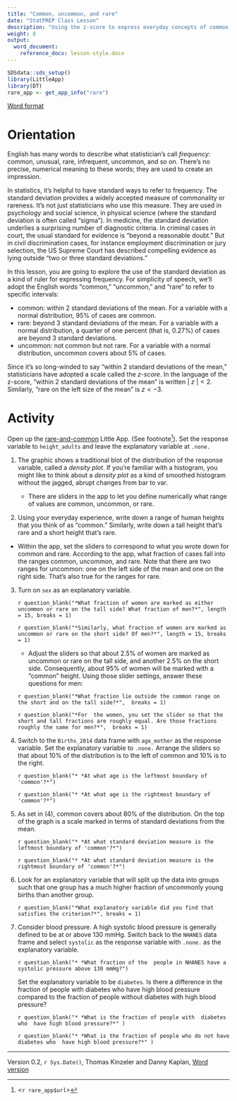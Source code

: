 ```yaml
---
title: "Common, uncommon, and rare"
date: "StatPREP Class Lesson"
description: "Using the z-score to express everyday concepts of common and rare."
weight: 8
output:
  word_document:
    reference_docx: lesson-style.docx
---
```


```r
SDSdata::sds_setup()
library(LittleApp)
library(DT)
rare_app <- get_app_info("rare")
```

[Word format](`r paste0("/word-versions/",tools::file_path_sans_ext(knitr::current_input()), ".docx")`)

# Orientation 

English has many words to describe what statistician's call *frequency*: common, unusual, rare, infrequent, uncommon, and so on. There's no precise, numerical meaning to these words; they are used to create an impression.

In statistics, it's helpful to have standard ways to refer to frequency. The standard deviation provides a widely accepted measure of commonality  or rareness. It's not just statisticians who use this measure. They are used in psychology and social science, in physical science (where the standard deviation is often called "sigma"). In medicine, the standard deviation underlies a surprising number of diagnostic criteria. In criminal cases in court, the usual standard for evidence is "beyond a reasonable doubt." But in civil discrimination cases, for instance employment discrimination or jury selection, the US Supreme Court has described compelling evidence as lying outside "two or three standard deviations."

In this lesson, you are going to explore the use of the standard deviation as a kind of ruler for expressing frequency. For simplicity of speech,  we'll adopt the English words "common,"  "uncommon," and "rare" to refer to specific intervals:

* common: within 2 standard deviations of the mean. For a variable with a normal distribution, 95% of cases are common.
* rare: beyond 3 standard deviations of the mean. For a variable with a normal distribution, a quarter of one percent (that is, 0.27%) of cases are beyond 3 standard deviations.
* uncommon: not common but not rare. For a variable with  a  normal distribution, uncommon covers about 5% of cases.  

Since it's so long-winded to say "within 2 standard deviations of the mean," statisticians have adopted a scale called the *z-score*. In the language of the z-score, "within 2 standard deviations of the mean" is written $|\ z\ | < 2$. Similarly, "rare on  the left size of the mean" is $z < -3$.


# Activity

Open up the [rare-and-common](`r rare_app$url`)  Little App. (See footnote^[<`r rare_app$url`>]).  Set the response variable to `height_adults` and leave the explanatory variable at `.none.` 

1. The graphic shows a traditional blot of the distribution of the response variable, called a *density plot*. If you're familiar with a histogram, you might like to think about a *density plot* as a kind of smoothed histogram without the jagged, abrupt changes from bar to var.

    * There are sliders in the app to let you define numerically what range of values are common, uncommon, or rare. 
    
2. Using your everyday experience, write down a range of human heights that you think of as "common." Similarly, write down a tall height that's rare and a short height that's rare.

* Within the app, set the sliders to correspond to what you wrote down for common and rare. According to the app, what fraction of cases fall into the ranges common, uncommon,  and rare. Note that there are two ranges for uncommon: one on the left side of the mean and one on the right side. That's also true for the ranges for rare.

3. Turn on `sex` as an explanatory variable. 

    `r question_blank("*What fraction of women are marked as either uncommon or rare on the tall side? What fraction of men?*", length = 15, breaks = 1)`
    
    `r question_blank("*Similarly, what fraction of women are marked as uncommon or rare on the short side? Of men?*", length = 15, breaks = 1)`
    
    * Adjust the sliders so that about 2.5% of women are marked as uncommon or rare on the tall side, and another 2.5% on the short side. Consequently,  about 95% of women will be marked with a "common" height. Using those slider settings,  answer these questions for men:
    
    `r question_blank("*What fraction lie outside the common range on  the short and on the tall side?*",  breaks = 1)` 
    
    `r question_blank("*For  the women, you set the slider so that the short and tall fractions are roughly equal. Are those fractions roughly the same for men?*",  breaks = 1)`  
    
4. Switch to the `Births_2014` data frame with `age_mother` as the response variable. Set the explanatory variable to `.none.` Arrange the sliders so that about 10% of the distribution is to the left of common and 10% is to the right.  

    `r question_blank("* *At what age is the leftmost boundary of 'common'?*")`
    
    `r question_blank("* *At what age is the rightmost boundary of 'common'?*")`


5. As set in  (4), common covers about 80% of the distribution. On the top of the graph is a scale marked in terms of standard deviations from the mean. 

    `r question_blank("* *At what standard deviation measure is the leftmost boundary of 'common'?*")`
    
    `r question_blank("* *At what standard deviation measure is the rightmost boundary of 'common'?*")`

6. Look for an explanatory variable that will split up the data into groups such that one group has a much higher fraction of uncommonly young births than another group.
    
    `r question_blank("*What explanatory variable did you find that satisfies the criterion?*", breaks = 1)`
    
7. Consider blood pressure. A high systolic blood pressure is generally defined to be at or above 130 mmHg. Switch back to the `NHANES` data frame and select `systolic` as the response variable with `.none.` as the explanatory variable. 

    `r question_blank("* *What fraction of the  people in NHANES have a systolic pressure above 130 mmHg?")`

     
    Set the explanatory variable to be `diabetes`. Is there a difference in the fraction of people with diabetes who have high blood pressure compared to the fraction of people without diabetes with high blood pressure?
    
    `r question_blank("* *What is the fraction of people with  diabetes who  have high blood pressure?*" )`


    `r question_blank("* *What is the fraction of people who do not have  diabetes who  have high blood pressure?*" )`

----------------------

Version 0.2, `r Sys.Date()`, Thomas Kinzeler and Danny Kaplan, [Word version](`r paste0("/word-versions/",tools::file_path_sans_ext(knitr::current_input()), ".docx")`)